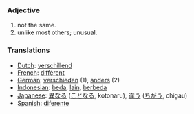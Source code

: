 === Adjective ===
#not the same.
#unlike most others; unusual.

=== Translations ===
*[[Dutch]]: [[verschillend]]
*[[French]]: [[différent]]
*[[German]]: [[verschieden]] (1), [[anders]] (2)
*[[Indonesian]]: [[beda]], [[lain]], [[beda|berbeda]]
*[[Japanese]]: [[異なる]] ([[ことなる]], kotonaru), [[違う]] ([[ちがう]], chigau)
*[[Spanish]]: [[diferente]]